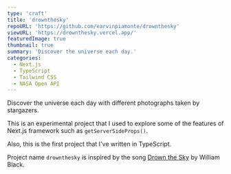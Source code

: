 ```yaml
---
type: 'craft'
title: 'drownthesky'
repoURL: 'https://github.com/earvinpiamonte/drownthesky'
viewURL: 'https://drownthesky.vercel.app/'
featuredImage: true
thumbnail: true
summary: 'Discover the universe each day.'
categories:
  - Next.js
  - TypeScript
  - Tailwind CSS
  - NASA Open API
---
```


Discover the universe each day with different photographs taken by stargazers.

This is an experimental project that I used to explore some of the features of Next.js framework such as `getServerSideProps()`.

Also, this is the first project that I've written in TypeScript.

Project name `drownthesky` is inspired by the song [Drown the Sky](https://www.youtube.com/watch?v=2rZ38L4rMT4) by William Black.

<YouTubeVideo src="https://www.youtube.com/watch?v=2rZ38L4rMT4" />
